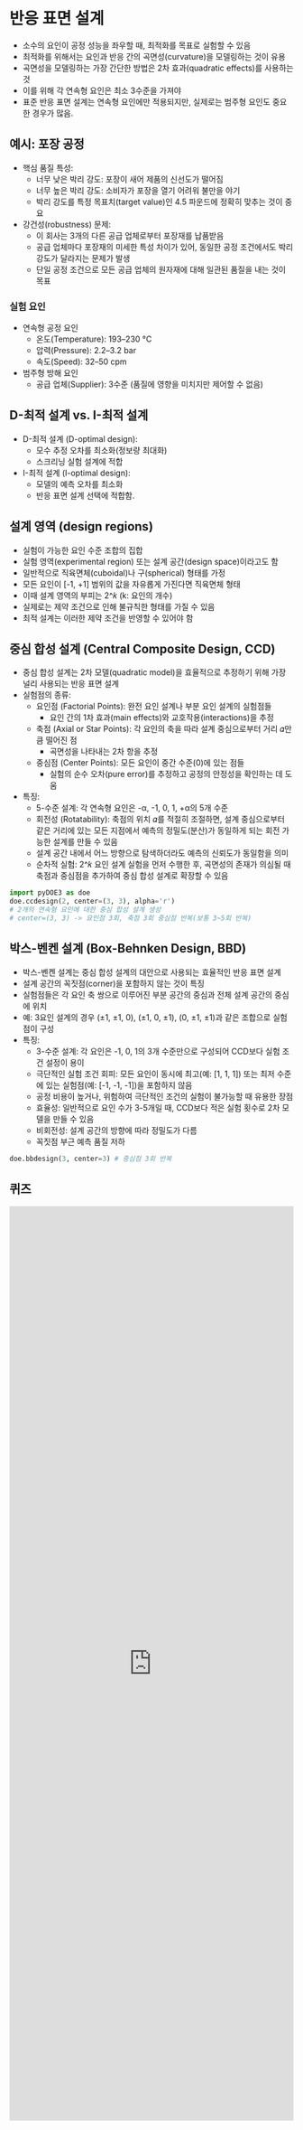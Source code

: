 # 반응 표면 설계

- 소수의 요인이 공정 성능을 좌우할 때, 최적화를 목표로 실험할 수 있음
- 최적화를 위해서는 요인과 반응 간의 곡면성(curvature)을 모델링하는 것이 유용
- 곡면성을 모델링하는 가장 간단한 방법은 2차 효과(quadratic effects)를 사용하는 것
- 이를 위해 각 연속형 요인은 최소 3수준을 가져야
- 표준 반응 표면 설계는 연속형 요인에만 적용되지만, 실제로는 범주형 요인도 중요한 경우가 많음.

## 예시: 포장 공정
- 핵심 품질 특성:
    - 너무 낮은 박리 강도: 포장이 새어 제품의 신선도가 떨어짐
    - 너무 높은 박리 강도: 소비자가 포장을 열기 어려워 불만을 야기
    - 박리 강도를 특정 목표치(target value)인 4.5 파운드에 정확히 맞추는 것이 중요
- 강건성(robustness) 문제:
    - 이 회사는 3개의 다른 공급 업체로부터 포장재를 납품받음
    - 공급 업체마다 포장재의 미세한 특성 차이가 있어, 동일한 공정 조건에서도 박리 강도가 달라지는 문제가 발생
    - 단일 공정 조건으로 모든 공급 업체의 원자재에 대해 일관된 품질을 내는 것이 목표

### 실험 요인
-  연속형 공정 요인
    - 온도(Temperature): 193–230 °C
    - 압력(Pressure): 2.2–3.2 bar
    - 속도(Speed): 32–50 cpm
- 범주형 방해 요인
    - 공급 업체(Supplier): 3수준 (품질에 영향을 미치지만 제어할 수 없음)

## D-최적 설계 vs. I-최적 설계


- D-최적 설계 (D-optimal design):
    - 모수 추정 오차를 최소화(정보량 최대화)
    - 스크리닝 실험 설계에 적합
- I-최적 설계 (I-optimal design):
    - 모델의 예측 오차를 최소화
    - 반응 표면 설계 선택에 적합함.

## 설계 영역 (design regions)
- 실험이 가능한 요인 수준 조합의 집합
- 실험 영역(experimental region) 또는 설계 공간(design space)이라고도 함
- 일반적으로 직육면체(cuboidal)나 구(spherical) 형태를 가정
- 모든 요인이 [-1, +1] 범위의 값을 자유롭게 가진다면 직육면체 형태
- 이때 설계 영역의 부피는 2^𝑘 (k: 요인의 개수)
- 실제로는 제약 조건으로 인해 불규칙한 형태를 가질 수 있음
- 최적 설계는 이러한 제약 조건을 반영할 수 있어야 함

## 중심 합성 설계 (Central Composite Design, CCD)
- 중심 합성 설계는 2차 모델(quadratic model)을 효율적으로 추정하기 위해 가장 널리 사용되는 반응 표면 설계
- 실험점의 종류:
    - 요인점 (Factorial Points): 완전 요인 설계나 부분 요인 설계의 실험점들
        - 요인 간의 1차 효과(main effects)와 교호작용(interactions)을 추정
    - 축점 (Axial or Star Points): 각 요인의 축을 따라 설계 중심으로부터 거리 𝛼만큼 떨어진 점
        - 곡면성을 나타내는 2차 항을 추정
    - 중심점 (Center Points): 모든 요인이 중간 수준(0)에 있는 점들
        -   실험의 순수 오차(pure error)를 추정하고 공정의 안정성을 확인하는 데 도움
- 특징:
    - 5-수준 설계: 각 연속형 요인은 -α, -1, 0, 1, +α의 5개 수준
    - 회전성 (Rotatability): 축점의 위치 𝛼를 적절히 조절하면, 설계 중심으로부터 같은 거리에 있는 모든 지점에서 예측의 정밀도(분산)가 동일하게 되는 회전 가능한 설계를 만들 수 있음
    - 설계 공간 내에서 어느 방향으로 탐색하더라도 예측의 신뢰도가 동일함을 의미
    - 순차적 실험: 2^𝑘 요인 설계 실험을 먼저 수행한 후, 곡면성의 존재가 의심될 때 축점과 중심점을 추가하여 중심 합성 설계로 확장할 수 있음

```python
import pyDOE3 as doe
doe.ccdesign(2, center=(3, 3), alpha='r')
# 2개의 연속형 요인에 대한 중심 합성 설계 생성
# center=(3, 3) -> 요인점 3회, 축점 3회 중심점 반복(보통 3~5회 반복)
```

## 박스-벤켄 설계 (Box-Behnken Design, BBD)

- 박스-벤켄 설계는 중심 합성 설계의 대안으로 사용되는 효율적인 반응 표면 설계
- 설계 공간의 꼭짓점(corner)을 포함하지 않는 것이 특징
- 실험점들은 각 요인 축 쌍으로 이루어진 부분 공간의 중심과 전체 설계 공간의 중심에 위치
- 예: 3요인 설계의 경우 (±1, ±1, 0), (±1, 0, ±1), (0, ±1, ±1)과 같은 조합으로 실험점이 구성
- 특징:
    - 3-수준 설계: 각 요인은 -1, 0, 1의 3개 수준만으로 구성되어 CCD보다 실험 조건 설정이 용이
    - 극단적인 실험 조건 회피: 모든 요인이 동시에 최고(예: [1, 1, 1]) 또는 최저 수준에 있는 실험점(예: [-1, -1, -1])을 포함하지 않음
    - 공정 비용이 높거나, 위험하여 극단적인 조건의 실험이 불가능할 때 유용한 장점
    - 효율성: 일반적으로 요인 수가 3-5개일 때, CCD보다 적은 실험 횟수로 2차 모델을 만들 수 있음
    - 비회전성: 설계 공간의 방향에 따라 정밀도가 다름
    - 꼭짓점 부근 예측 품질 저하

```python
doe.bbdesign(3, center=3) # 중심점 3회 반복
```

## 퀴즈

<iframe src="https://tally.so/embed/mJ4DkX?alignLeft=1&hideTitle=1&transparentBackground=1&dynamicHeight=1" loading="lazy" width="100%" height="1619" frameborder="0" marginheight="0" marginwidth="0" title="[DOE] 반응 표면 설계"></iframe>
